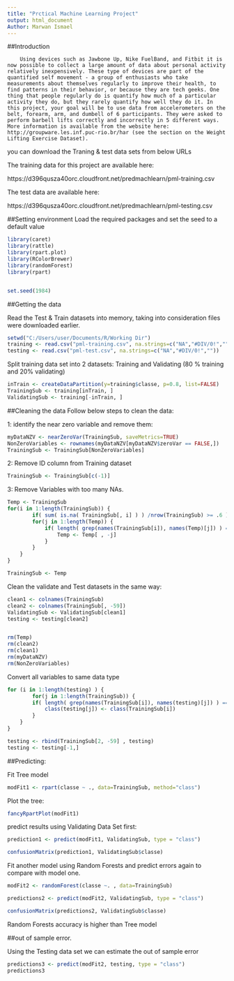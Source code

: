 ```yaml
---
title: "Prctical Machine Learning Project"
output: html_document
Author: Marwan Ismael
---
```


##Introduction
        
        Using devices such as Jawbone Up, Nike FuelBand, and Fitbit it is now possible to collect a large amount of data about personal activity relatively inexpensively. These type of devices are part of the quantified self movement - a group of enthusiasts who take measurements about themselves regularly to improve their health, to find patterns in their behavior, or because they are tech geeks. One thing that people regularly do is quantify how much of a particular activity they do, but they rarely quantify how well they do it. In this project, your goal will be to use data from accelerometers on the belt, forearm, arm, and dumbell of 6 participants. They were asked to perform barbell lifts correctly and incorrectly in 5 different ways. More information is available from the website here: http://groupware.les.inf.puc-rio.br/har (see the section on the Weight Lifting Exercise Dataset).

you can download the Traning & test data sets from below URLs

The training data for this project are available here:

https://d396qusza40orc.cloudfront.net/predmachlearn/pml-training.csv

The test data are available here:

https://d396qusza40orc.cloudfront.net/predmachlearn/pml-testing.csv



##Setting environment
Load the required packages and set the seed to a default value

```r
library(caret)
library(rattle)
library(rpart.plot)
library(RColorBrewer)
library(randomForest)
library(rpart)


set.seed(1984)
```

##Getting the data

Read the Test & Train datasets into memory, taking into consideration files were downloaded earlier.
```r
setwd("C:/Users/user/Documents/R/Working Dir")
training <- read.csv("pml-training.csv", na.strings=c("NA","#DIV/0!",""))
testing <- read.csv("pml-test.csv", na.strings=c("NA","#DIV/0!",""))
```


Split training data set into 2 datasets: Training and Validating (80 % training and 20% validating)
```r
inTrain <- createDataPartition(y=training$classe, p=0.8, list=FALSE)
TrainingSub <- training[inTrain, ] 
ValidatingSub <- training[-inTrain, ]
```



##Cleaning the data
Follow below steps to clean the data:

1: identify the near zero variable and remove them:
```r
myDataNZV <- nearZeroVar(TrainingSub, saveMetrics=TRUE)
NonZeroVariables <- rownames(myDataNZV[myDataNZV$zeroVar == FALSE,])
TrainingSub <- TrainingSub[NonZeroVariables]
```

2: Remove ID column from Training dataset
```r
TrainingSub <- TrainingSub[c(-1)]
```

3: Remove Variables with too many NAs.

```r
Temp <- TrainingSub 
for(i in 1:length(TrainingSub)) { 
        if( sum( is.na( TrainingSub[, i] ) ) /nrow(TrainingSub) >= .6 ) { 
        for(j in 1:length(Temp)) {
            if( length( grep(names(TrainingSub[i]), names(Temp)[j]) ) ==1)  { 
                Temp <- Temp[ , -j]
            }   
        } 
    }
}

TrainingSub <- Temp
```

Clean the validate and Test datasets in the same way:

```r
clean1 <- colnames(TrainingSub)
clean2 <- colnames(TrainingSub[, -59]) 
ValidatingSub <- ValidatingSub[clean1]
testing <- testing[clean2]


rm(Temp)
rm(clean2)
rm(clean1)
rm(myDataNZV)
rm(NonZeroVariables)
```


Convert all variables to same data type
```r
for (i in 1:length(testing) ) {
        for(j in 1:length(TrainingSub)) {
        if( length( grep(names(TrainingSub[i]), names(testing)[j]) ) ==1)  {
            class(testing[j]) <- class(TrainingSub[i])
        }      
    }      
}

testing <- rbind(TrainingSub[2, -59] , testing)
testing <- testing[-1,]
```


##Predicting:


Fit Tree model
```r
modFit1 <- rpart(classe ~ ., data=TrainingSub, method="class")
```
Plot the tree:

```r
fancyRpartPlot(modFit1)
```



predict results using Validating Data Set first:

```r
prediction1 <- predict(modFit1, ValidatingSub, type = "class")

confusionMatrix(prediction1, ValidatingSub$classe)
```

Fit another model using Random Forests and predict errors again to compare with model one.
```r
modFit2 <- randomForest(classe ~. , data=TrainingSub)

predictions2 <- predict(modFit2, ValidatingSub, type = "class")

confusionMatrix(predictions2, ValidatingSub$classe)
```



Random Forests accuracy is higher than Tree model

##out of sample error.

Using the Testing data set we can estimate the out of sample error
```r
predictions3 <- predict(modFit2, testing, type = "class")
predictions3
```




